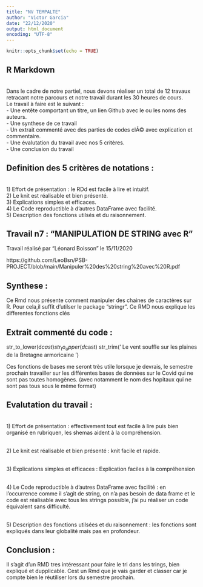 ---
title: "NV TEMPALTE"
author: "Victor Garcia"
date: "22/12/2020"
output: html_document
encoding: "UTF-8"
---

```{r setup, include=FALSE}
knitr::opts_chunk$set(echo = TRUE)
```

## R Markdown

<br> Dans le cadre de notre partiel, nous devons réaliser un total de 12 travaux retracant notre parcours et notre travail durant les 30 heures de cours. 
<br>    Le travail à faire est le suivant : 
<br>    - Une entête comportant un titre, un lien Github avec le ou les noms des auteurs.
<br>    - Une synthese de ce travail 
<br>    - Un extrait commenté avec des parties de codes clÃ© avec explication et commentaire. 
<br>    - Une évalutation du travail avec nos 5 critères. 
<br>    - Une conclusion du travail 

## Definition des 5 critères de notations : 
<br> 1) Effort de présentation : le RDd est facile à lire et intuitif. 
<br> 2) Le knit est réalisable et bien présenté.
<br> 3) Explications simples et efficaces.
<br> 4) Le Code reproductible à d'autres DataFrame avec facilité. 
<br> 5) Description des fonctions utilsés et du raisonnement. 

## Travail n7  : "MANIPULATION DE STRING avec R"

Travail réalisé par "Léonard Boisson " le 15/11/2020 

https://github.com/LeoBsn/PSB-PROJECT/blob/main/Manipuler%20des%20string%20avec%20R.pdf



## Synthese : 

Ce Rmd nous présente comment manipuler des chaines de caractères sur R. Pour cela,il suffit d'utilser le package "stringr". Ce RMD nous explique les differentes fonctions clés 



## Extrait commenté du code : 


str_to_lower(d$cast)
str_to_upper(d$cast)
str_trim('       Le vent souffle sur les plaines de la Bretagne armoricaine       ')

Ces fonctions de bases me seront très utile lorsque je devrais, le semestre prochain travailler sur les différentes bases de données sur le Covid qui ne sont pas toutes homogènes. (avec notamment le nom des hopitaux qui ne sont pas tous sous le même format)

## Evalutation du travail : 


<br> 1) Effort de présentation : effectivement tout est facile à lire puis bien organisé en rubriquen, les shemas aident à la compréhension.  

<br> 2) Le knit est réalisable et bien présenté : knit facile et rapide. 

<br> 3) Explications simples et efficaces : Explication faciles à la compréhension 

<br> 4) Le Code reproductible à d'autres DataFrame avec facilité : en l'occurrence comme il s'agit de string, on n'a pas besoin de data frame et le code est réalisable avec tous les strings possible, j'ai pu réaliser un code équivalent sans difficulté. 

<br> 5) Description des fonctions utilsées et du raisonnement : les fonctions sont expliqués dans leur globalité mais pas en profondeur. 


## Conclusion : 

Il s'agit d'un RMD tres intéressant pour faire le tri dans les trings, bien expliqué et dupplicable. Cest un Rmd que je vais garder et classer car je compte bien le réutiliser lors du semestre prochain. 

 
